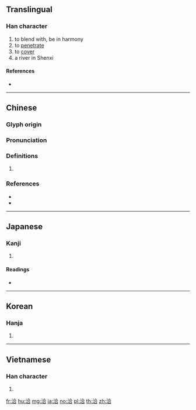 {{character info/new}}
==Translingual==

===Han character===
{{Han char|rn=85|rad=水|as=06|sn=9|four=38161|canj=EOMR|ids=⿰氵合}}

# to blend with, be in harmony
# to [[penetrate]]
# to [[cover]]
# a river in Shenxi

====References====
* {{Han ref|kx=0622.210|dkj=17426|dj=1019.020|hdz=31612.050|uh=6D3D|ud=27965|bh=ACA2|bd=44194}}

----

==Chinese==
{{zh-forms}}

===Glyph origin===
{{Han etym}}

===Pronunciation===
{{zh-pron
|m=qià,xiá
|c=hap6,haap6,hap1,ap1
|h=pfs=
|md=
|mn=
|w=
|mc=y
|oc=y
|cat=
}}

===Definitions===
{{zh-hanzi}}

# {{rfdef|lang=zh}}

===References===
* {{R:twedu|A02195}}
* {{R:yue:Hanzi}}

----

==Japanese==

===Kanji===
{{ja-kanji|grade=|rs=水06}}

# {{defn|lang=ja|sort=水06}}

====Readings====
* {{ja-readings|on=[[こう]] (kō)|kun=[[うるおす]] (uruosu), [[あまねし]] (amaneshi)}}

----

==Korean==

===Hanja===
{{ko-hanja|hangeul=흡|eumhun=|rv=heup|mr=hŭp|y=hup}}

# {{defn|lang=ko|sort=水06}}

----

==Vietnamese==

===Han character===
{{vi-hantu|[[hiệp]]|rs=水06}}

# {{defn|lang=vi|sort=水06}}

[[fr:洽]]
[[hu:洽]]
[[mg:洽]]
[[ja:洽]]
[[no:洽]]
[[pl:洽]]
[[th:洽]]
[[zh:洽]]